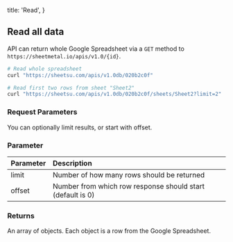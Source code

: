   title: 'Read',
}

## **Read all data**

API can return whole Google Spreadsheet via a `GET` method to `https://sheetmetal.io/apis/v1.0/{id}`.

```sh
# Read whole spreadsheet
curl "https://sheetsu.com/apis/v1.0db/020b2c0f"

# Read first two rows from sheet "Sheet2"
curl "https://sheetsu.com/apis/v1.0db/020b2c0f/sheets/Sheet2?limit=2"

```

### **Request Parameters**

You can optionally limit results, or start with offset.

### **Parameter**

| Parameter | Description                                                |
| --------- | :--------------------------------------------------------- |
| limit     | Number of how many rows should be returned                 |
| offset    | Number from which row response should start (default is 0) |

### **Returns**

An array of objects. Each object is a row from the Google Spreadsheet.
